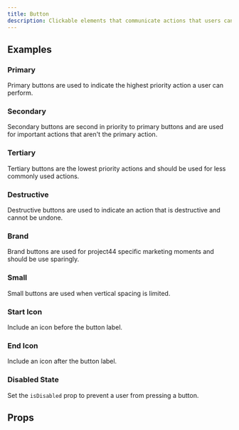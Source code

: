 ```yaml
---
title: Button
description: Clickable elements that communicate actions that users can take.
---
```


<Demo fileName="button.tsx" />

## Examples

### Primary

Primary buttons are used to indicate the highest priority action a user can perform.

<Demo fileName="button-primary.tsx" />

### Secondary

Secondary buttons are second in priority to primary buttons and are used for important actions that
aren't the primary action.

<Demo fileName="button-secondary.tsx" />

### Tertiary

Tertiary buttons are the lowest priority actions and should be used for less commonly used actions.

<Demo fileName="button-tertiary.tsx" />

### Destructive

Destructive buttons are used to indicate an action that is destructive and cannot be undone.

<Demo fileName="button-danger.tsx" />

### Brand

Brand buttons are used for project44 specific marketing moments and should be use sparingly.

<Demo fileName="button-brand.tsx" />

### Small

Small buttons are used when vertical spacing is limited.

<Demo fileName="button-small.tsx" />

### Start Icon

Include an icon before the button label.

<Demo fileName="button-start-icon.tsx" />

### End Icon

Include an icon after the button label.

<Demo fileName="button-end-icon.tsx" />

### Disabled State

Set the `isDisabled` prop to prevent a user from pressing a button.

<Demo fileName="button-disabled.tsx" />

## Props

<PropsTable component="Button" />

